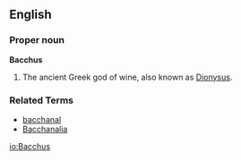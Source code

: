 ==English==

===Proper noun===
'''Bacchus'''
# {{mythology}} The ancient Greek god of wine, also known as [[Dionysus]].

===Related Terms===
*[[bacchanal]]
*[[Bacchanalia]]

[[io:Bacchus]]